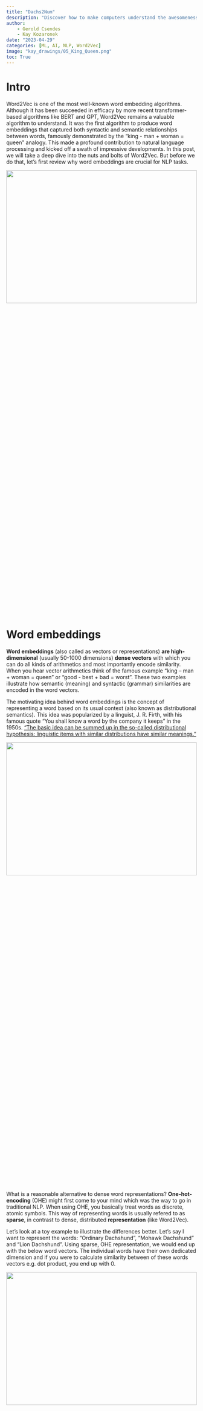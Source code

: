 ```yaml
---
title: "Dachs2Num"
description: "Discover how to make computers understand the awesomeness of dachshunds. An explainer of Word2Vec."
author: 
    - Gerold Csendes
    - Kay Kozaronek
date: "2023-04-29"
categories: [ML, AI, NLP, Word2Vec]
image: "kay_drawings/05_King_Queen.png"
toc: True
---
```



# Intro

Word2Vec is one of the most well-known word embedding algorithms. Although it has been succeeded in efficacy by more recent transformer-based algorithms like BERT and GPT, Word2Vec remains a valuable algorithm to understand. It was the first algorithm to produce word embeddings that captured both syntactic and semantic relationships between words, famously demonstrated by the "king - man + woman = queen" analogy. This made a profound contribution to natural language processing and kicked off a swath of impressive developments. In this post, we will take a deep dive into the nuts and bolts of Word2Vec. But before we do that, let's first review why word embeddings are crucial for NLP tasks.

<p>        
    <img src="kay_drawings/00_Highlights_NLP.png"
        width="100%" height="30%">
</p>


# Word embeddings  

**Word embeddings** (also called as vectors or representations) **are high-dimensional** (usually 50-1000 dimensions) **dense vectors** with which you can do all kinds of arithmetics and most importantly encode similarity. When you hear vector arithmetics think of the famous example "king – man + woman = queen" or "good - best + bad = worst". These two examples illustrate how semantic (meaning) and syntactic (grammar) similarities are encoded in the word vectors. 

The motivating idea behind word embeddings is the concept of representing a word based on its usual context (also known as  distributional semantics). This idea was popularized by a linguist, J. R. Firth, with his famous quote "You shall know a word by the company it keeps" in the 1950s. ["The basic idea can be summed up in the so-called distributional hypothesis: linguistic items with similar distributions have similar meanings."](https://en.wikipedia.org/wiki/Distributional_semantics) 

<p>
    <img src="kay_drawings/05_King_Queen.png"
    width="100%" height="30%">
</p>


What is a reasonable alternative to dense word representations? **One-hot-encoding** (OHE) might first come to your mind which was the way to go in traditional NLP. When using OHE, you basically treat words as discrete, atomic symbols. This way of representing words is usually refered to as **sparse**, in contrast to dense, distributed  **representation** (like Word2Vec).

Let's look at a toy example to illustrate the differences better. Let's say I want to represent the words: "Ordinary Dachshund", "Mohawk Dachshund" and "Lion Dachshund". Using sparse, OHE representation, we would end up with the below word vectors. The individual words have their own dedicated dimension and if you were to calculate similarity between of these words vectors e.g. dot product, you end up with 0.

<p>
    <img src="kay_drawings/01_Onehot_Encoding.PNG"
    width="100%" height="30%">
</p>

Let's see how we could represent these words in a dense way. How about we define 2 dimensions that are suitable to capture the meaning of these words to some extent. I think the body size (x-axis) and the amount of fur (y-axis) are good candidates for our goal. Below you can see my estimation of the word vectors. 


<p>
    <img src="kay_drawings/02_Dense_Encoding.PNG"
    width="100%" height="30%">
</p>


Here is how the word vectors compare to each other. For the dense representation, distributed, representation only 2 dimensions are used in contrast to the 3 dimensions using sparse, OHE representation. In my opinion, this toy example illustrates how dense vectors capture meaning. Using the very simple distance metric, the taxicab distance (also known as L1 and Manhattan distance), we can clearly see that an "Ordinary Dachshund" is more similar to "Mohawk Dachshund" than to a "Lion Dachshund" because the distance between the two is smaller. Using sparse representation, you would be not able to calculate different degrees of similarity. All sparse vectors would have 0 similarity because the vectors are orthogonal to each other. 


<p>
    <img src="kay_drawings/03_Dense_vs_OneHot.PNG"
    width="100%" height="30%">
</p>



NOTE: though in this toy example, the dimensions of the dense vectors have a direct interpretation (body and fur size), this is not the case in a real application. There are papers attempting to interpret word vector dimensions in one way or another. For example, in [7] they attempted to extract the 'gender' dimension (and debias the word vectors, more about this in section 'Other Notes')


Back to the question of why we care about (good) word embeddings. We can not only decrease the dimensionality of the representation which may have a desirable regularization effect but we can do it in a way that let's us compare them and calculate similarities. This way of encoding information seems a lot mor informative than the sparse one! 

Intuitively, it just makes sense that any downstream application (chatbots, named entity recognition, text summarization) would prefer making use of this information. Isn't this fascinating? We have assessed the importance of word vectors, now let's say how to make one!


# The Word2Vec algorithm 

In summary, Word2Vec beat all previous benchmarks and managed to cut down the on training time vastly which allowed the authors to train on a larger corpus than it was possible before. They used the Google News, a Google proprietary, dataset which contains ca. 6B tokens and has a vocabulary size of 3M. For reference, the Oxford English Dictionary contains over 600,000 words and Phrases [4]. What comes to my surprise is that only a few epochs are needed to train the model. In the paper they used 1-3 epochs. Probably this is enough because the 6B token long dataset containts ca. 6B samples which is quite a number. _FUN FACT: Word2Vec was originally implemented on CPUs. It was 2013 and GPUs were already on their way revolutionizing AI but still a year after the seminal paper of Krizhevsky et. al. I guess there were strong reasons why they did all this on CPUs._ At this point, I think it is important to note that Word2Vec was first introduced in [1] and then further developed in [2].

To put it in a sentence:

> Word2Vec is an unsupervised pre-training algorithm that utilizes neural networks to produce word embeddings from a vast corpus of text data, which can be leveraged as input features for a wide range of natural language processing tasks.

<p>
    <img src="kay_drawings/06_Soup.PNG"
    width="100%" height="30%">
</p>

This is quite a dense description which is worth elaborating in more detail. 

- It is important to highlight that Word2Vec is an **NN-based** algorithm because around the time of its publication there were other, non-NN-based algorithms like count-based methods e.g. co-occurence matrix factorization methods and GloVe [9]. 
- It is a **pre-training** algorithm because its resulting word embeddings is mostly used for downstream NLP tasks where these embeddings are either frozen or jointly optimzied in the downstream task. 
- It is also **unsupervised** which means that no human supervision like labels are being used during training. The supervision comes from the data itself i.e. how words follow each other. 

The success of Word2Vec was based on multiple innovations: 

1. Two new training algorithms:
    - Continous Bag-Of-Word (CBOW)
    - Skip-Gram
2. Two tricks optimizing computational efficiency
    - Negative Sampling
    - Hierarchical Softmax
    
Here, I am using a somewhat sloppy description because strictly speaking Negative Sampling and Hierarchical Softmax are also part of the training algorithm. I just refer to them as "computational tricks" because, to me, they do not really deal with high-level concepts like how to relate context to a specific (center) word but more about the nuanced implementation details of the loss function. As this post progresses this taxonomy will hopefully make sense.

First, let's review the easier of the two training algorithms, CBOW.


## Continous Bag-of-Words (CBOW)

In both CBOW and Skip-Gram, we differentiate between center and context words. The context words around the center word are limited by a context window, which was exactly 4 in the paper. This means that there are 4 context words preceeding (history) and 4 (future) following the center word. The choice of this parameter was not explained in the paper and one might actually want to tune it. 

Let's look at a specific example but instead of using 4, let's use a context window of 2 words. Here, the center Word "ChatGPT" is surrounded by the context words "GPT-4", "outperforms", "in", "general".

<p>
    <img src="kay_drawings/04_Example_Sentence.PNG"
    width="100%" height="30%">
</p>


**The difference between CBOW and Skip-Gram is what we actually want to predict.** While CBOW uses the context words to predict the center word, Skip-Gram does the opposite and predicts the context words from the center word.


<p>
    <img src="kay_drawings/07_CBOW_SkipGram.PNG"
    width="100%" height="30%">
</p>


By now, we have a good high-level overview of Word2Vec. It is time to move to the technical implementation of CBOW. We will first look at the trainable weight matrices and an illustrative forward and backward pass. Later, we will interpret the more math-heavy part, the loss function.




### Illustrated Forward and Backward Pass
There are 2 trainable weight matrices: the input and output matrix. 

- N denotes the number of embedding dimensions, 
- V the vocabulary size. 
 
N is usually 50-300 and V in the Google News Dataset, as mentioned before, 3M. 

The input weight matrix is tasked with generating the input embedding for the task, while the output matrix will produce the predictions i.e. probability distribution over the entire vocabulary. This will make more sense in a bit. For now what is crucial to understand, is that each token has an embedding in the input word matrix. This will be its context embedding. Additionally each token has an embedding in the output word matrix which is its center embedding. In other words, each word has 2 embeddings. The tokens in the Vocabulary need to be mapped to indices, so we can look up their embeddings in the input or output matrices using indexing. 

*FUN FACT: Zyzzyva is an actual word and refers to a type of weevils. I looked up on Google what is the last item in English dictionaries.*

<p>
    <img src="kay_drawings/08_matrices.PNG"
    width="100%" height="30%">
</p>


Let's put all we know together by illustrating the forward and backward pass! Below, we use the same example of center and context words. 

1. Using the token-index mapping, we look up the indices of the center and context words.
2. The 4 context words are taken from the input matrix and stacked horizontally.
3. To get the average context, we take the row-wise average of the context word embeddings. 
4. Using the output (center) matrix, we calculate the dot product between each word in the vocabulary and the averaged context embedding. This is a matrix-vector multiplication. In the resulting score vector each item refers to the similarity (dot product) between the average context and the words in the vocabulary. 
5. To get a probability distribution over the vocabulary, we apply softmax normalization. 
6. The y_true vector will be OHE where the single non-zero element is at the index of the center word. 
7. Finally, we apply Cross-Entropy loss and apply backprop to calculate the gradients.

<p>
    <img src="kay_drawings/09_Word2Vec.PNG"
    width="100%" height="30%">
</p>


### Objective Function Explained

Now that we have a better understanding of the forward and backward pass of CBOW, let's look into the math part. Actually, the math of the "vanilla" Word2Vec is not too convoluted, we just need to dissect the objective function. Quick disclaimer: you won't find these functions in the original paper. Here, I am making use of [2] and [3] but I make an effort at simplyfying the notation and provide a more detailed explanation.

Our goal is to **maximize the data likelihood** i.e. to maximize the probability of a center word $w_{t-1}$ conditioned on the context words in context window of c $w_{t-c}, \dots, w_{t-1}, w_{t+1}, \dots, w_{t+c}$, a given parameter set of $\theta$ which is the context and center embedding matrices. T denotes the tokens of the dataset i.e. all the words in the dataset.

$$
\text{Likelihood} = L(\theta) =  \prod_{t=1}^{T} P(w_t | w_{t-c}, \dots, w_{t-1}, w_{t+1}, \dots, w_{t+c}; \theta) 
$$ 

How do we calculate $P(w_t | w_{t-c}, \dots, w_{t-1}, w_{t+1}, \dots, w_{t+c})$? We are yet to inject the word embeddings into these functions because now they refer to words. In section "Illustrated Forward and Backward Pass", we said that each word has a corresponding context (input) and center (output) word vector. Let's denote  the context word matrix as $K \in \mathbb{R}^{n \times |V|}$ where $k_{i}$ refers to the i-th column of K meaning the context embedding of word at index i. The center word matrix is denoted by $ U \in \mathbb{R}^{|V| \times n}$ where center word embeddings are stacked row-wise. Similarly, $u_{i}$ refers to the i-th row of U indicating the center embedding of word at index i.

Let's now write up how to express $P(w_t | w_{t-c}, \dots, w_{t-1}, w_{t+1}, \dots, w_{t+c})$ using the contex and center word embeddings and then explain it in more detail. Below $u_{t}$ refers to the context embedding of the context word at position t. $\bar{k_{c}}$ refers to the average context embedding of the context words. By taking the dot product between these two, we get a similarity metric (an unnormalized one) between the center word and the average context. The higher the dot-product the more similar the vectors are i.e. the vectors point to a similar direction. By calculating the dot product between all center word embedding and the average context embedding in the vocabulary (the denominator) and applying softmax, we get a probability distribution over the entire vocabulary.

$$P(w_t | w_{t-c}, \dots, w_{t-1}, w_{t+1}, \dots, w_{t+c}) = \frac{exp(u_{t}\bar{k_{c}})}{\sum_{w=1}^{V}exp(u_{w}\bar{k_{c}})}$$

In machine learning, it is easier to work with the dual problem of maximizing likelihood which is minimizing the negative log likelihood. Using this trick makes the optimization easier. If you want to know why, I recommend you reading this [thread](https://stats.stackexchange.com/questions/174481/why-to-optimize-max-log-probability-instead-of-probability). Take the log of the product term results in the summation of logs. By convention, we optimize for the average log-likelihood, hence taking $\frac{1}{T}$.

$$
\begin{align*}
J(\theta) & = -\frac{1}{T} \log L(\theta) \\
& = -\frac{1}{T} \sum_{t=1}^{T} \log P(w_t | w_{t-c}, \dots, w_{t-1}, w_{t+1}, \dots, w_{t+c}; \theta)
\end{align*}
$$

Okay, so now we got a probability distribution over the entire vocabulary which is the prediction of the model but how do we relate this to the ground truth? The cost function does not (yet) include the `y_true` term though we use it for the cross-entropy loss calculation in the forward pass chart! I just left out this part from the cost function definition to not to make the formula too difficult to understand. The correct loss function for a given sample (a center word and its context) J is:

$$J = -\sum_{w=1}^{V} y_{w}log(\hat{y}_{w})$$ 

where

$$\hat{y} = \frac{exp(u_{t}\bar{k_{c}})}{\sum_{w=1}^{V}exp(u_{w}\bar{k_{c}})}$$

Since the target, `y` vector is OHE, J reduces to where the `i` index refers to the target element of the target vector e.g. the index of "ChatGPT" as in the example:

$$J = -y_{i}log(\hat{y_{i}})$$

If you feel like you can extend the formula to contain all training samples of the dataset but this is pretty much all about the CBOW version of Word2Vec except one last thing. In the next section, we will review the training algorithm again and point out its computation complexity and the methods Negative Sampling and Hierarchical Softmas that serve as remedies ot this issue.

## Skip-Gram

Skip-Gram flips the role of the context and center words. Here, the center word is used as input to predict the context (output) words. The forward and backward pass are illustrated below in a similar fashion as for CBOW. Observe the differences between the two architectures. Here, the input matrix is the one containing the center word embeddings, the output contains the context ones. We use the center word representation as input to calcute scores for the context outputs. Just like in CBOW, we make a softmax prediction over the entire vocabulary but  we contrast these predictions against the multiple target context words which is indicated by the grey box on the right. In this example, we predict the 4 context words from the center.

<p>
    <center>
        <img src="kay_drawings/Skip-Gram.PNG"
        width="100%" height="30%">
    </center>
</p>

For ease of notation, only a single sample's training objective will be detailed. Let's first start with the likelihood function again. Here, **we aim to maximize the probability of context words conditioned on the center word**. If we denote context lenght with c, there are 2c context words of which probabilities we aim to maximize (c history and c future context words). 

$$\text{Likelihood}=L(\theta) =\prod_{j=1}^{2c}P(w_{j} \mid w_t; \theta)$$

It is important to note that the formula implies that we make a **strong conditional independence assumption**.  Given a center word, all output words are completely independent (hence you can simply multiply the probabilities). This is definitely not true. Just think of simple grammar. If you have a noun center word followed by a verb context, then the upcoming context is quite unlikely to be a verb again. To give you an example, if you have the word `Chelsea` (a famous football club and also a district in London) as the center followed be `played` context then the next context is less likely to be a verb like `jump` and more likely to be an adjective like `marvelously `. Seeing this example you may even give semantical arguments why the conditional independence does not hold like nouns more related to football e.g. `game` is more likely to come up than academics related nouns e.g. `conference.` Nonetheless, Skip-Gram manages to work well in practice, thus we may be okay with this. By the way, it is the very same assumption that the [Naive Bayes Classifier](https://en.wikipedia.org/wiki/Naive_Bayes_classifier) model makes. This naive assumption lets us to break out probabilities so we don't have to deal with figuring out the joint distributions.

**[NOTE] I think an elaboration of this point may be useful**

The softmax is used again to get the probability distribution over the vocabulary. Below $k_{t}$ refers to the center word embedding while $u_{c}$ to the context word embedding. This is the opposite of what we have seen in CBOW.

$$P(w_{j} \mid w_t) = \frac{\exp(u_{j}k_{t})}{\sum_{w=1}^{V}\exp(u_{w}k_{t})}$$

If you take the negative log-likelihood for a single context word, given a center:

$$
\begin{align*}
J & = -\log P(w_{j} \mid w_t) \\
& = -\log\frac{\exp(u_{j}k_{t})}{\sum_{w=1}^{V}\exp(u_{w}k_{t})} \\
& = -\left[\log \exp(u_{j}k_{t}) - \log\sum_{w=1}^{V}\exp(u_{w}k_{t})\right] \\
& = -\left[u_{j}k_{t} -  \log\sum_{w=1}^{V}\exp(u_{w}k_{t})\right]
\end{align*}
$$

Expanding it to all context words:

$$ J = -\sum_{j=1}^{2m}\left[{u_{j}}{k_t} -log\sum_{w=1}^{V}\exp(u_{w}k_{t})\right]$$

By now, we have grokked the two versions of the Word2Vec algorithms. One detail is still missing though. As it was pointed out, **each word has context and one center embedding. How to make one of them? Just simply average them!**  Next, let's review some practical limitations and their remedies.

## Expensive Softmax and Alternatives

Note that in the softmax normalization, we normalize over the entire vocabulary which is huge. Its comoutational complexity is linear, $\mathcal{O}(n)$. In the case of Google News dataset it is ca. 6M tokens! Even if you have optimized, vectorized implementation of the softmax calculation, it would take very long to calculate the softmax for each sample in the dataset. As mentioned before, the 2 other innovations of Word2Vec, **Hierarchical Softmax and Negative Sampling** aim at this computational issue. To limit the scope of this blog post, we will only elaborate on Negative Sampling. While Negative sampling is a more straightforward concept and computationally more efficient, the results of Hierarchical Softmax are not better.
 
At this point I want to point out a little confusion on my part. Though in the first [1] paper, the authors introduced both Skip-Gram and CBOW, in the second they only proceeded with Skip-Gram without any explanation. At least I could not find any. The results in the first paper did not suggest any superiority of Skip-Gram. If you understand this decision, please let me know! :) Anyway, I will proceed in the same way as the authors did and use Skip-Gram accordingly.

### Negative Sampling

The idea of negative sampling, which was actually introduced in the second Word2Vec paper [2], is simple: instead of contrasting a given center and context word embedding pair against the entire vocabulary, why don't we just contrast it against noise? In other words, what we aim here is to assess the probability that the center and context words came from the data. The trick is that we ingest negative (or fake if you like) context words so that we expect the model to tell these apart. If I have the center `OpenAI` and `chatGPT` as context, I want to assign high probability to this pair but low to a random pair like `OpenAI` and `dachshund` or  `OpenAI` and `daisy`. We use k such negative samples for each positive one. The authors recommend 2-5 negative samples for bigger while 5-20 in smaller datasets. The likelihood function is given as below. $w_{t}$ denotes the center, $w_{j}$ the context word. The tilde marks the negative context sample.

$$
\begin{align*}
\text{Likelihood} & = P(D=1| w_{j}, w_{t}) \prod_{i=1}^{K}P(D = 0| \tilde{w_{j_i}}, w_{t}) \\
& =  P(D=1) \prod_{i=1}^{K}(1 - P(D = 1 | \tilde{w_{j_i}}, w_{t}))
\end{align*}
$$

Word2Vec uses the sigmoid function to model probability and for similarity we again use the dot product. Recall that $k_{t}$ refers to the center word embedding while $u_{j}$ to the context word embedding
$$
\begin{align*}
\text{Likelihood} & = \frac{1}{1 + \exp(-u_{j} k_{t})} \prod_{i=1}^{K} \left(1 - \frac{1}{1 + \exp(-u_{j_i} k_{t})}\right) \\
& =  \frac{1}{1 + \exp(-u_{j} k_{t})} \prod_{i=1}^{K} \frac{1}{1 + \exp(u_{j_i} k_{t})}
\end{align*}
$$

Again, taking the negative log likelihood (NLL) as traning objective:

$$J = - log  \frac{1}{1 + exp(-u_{j} k_{t})} - \sum_{i=1}^{K} log \frac{1}{1 + exp(u_{j_i} k_{t})}$$

It seems that we have a loss function so we are all set! Almost... We still need to figure out **how to draw negative samples** i.e. define $P(\tilde{w_{j_i}})$. One might think of using a uniform distribution but that does not take into account word frequencies that we may want to take into consideration. The authors recommend using a scaled version of the unigram distribution $U(w)$ (model based on word frequencies). They found empirically that the unigram distribution raised to the power of 3/4 $U(w)^{3/4}$ works best. To build some intuition why this may be a particularly useful setting, let's look at the below table of example. We have a 3 words, one is very frequent (at), another less frequent (cinema) and an infrequent one (dachshund). If we raise their relative frequencies to 3/4, then relatively, the infrequent dachshund gets 3x more frequent, cinema 1.7 while at only 1.5. You can see that by using this scaled version of unigram distribution for negative sampling, we increase the probability of drawing less frequent words on the expense of more frequent ones. This intuitively makes sense because without this, we may be drawing too similar negative samples e.g. "the, it" which does not seem to be noise, against we want to contrast the word embeddings.

| Word        | Relative frequency - $f(x)$ | Re-scaled relative frequency - $f(x)^{3/4}$ 
| ----- | -------    | ----------
| at      | 0.3               | 0.45
| cinema   | 0.1               | 0.17
| ...         | ...                | ...
| dachshund         | 0.01                | 0.03

## Subsampling of frequent words

Another trick that Word2Vec applies to put less emphasis on frequent words is subsampling. The authors argue that words like “in”, “the”, and “a” occur hundreds of millions of times in a large corpus of text. The co-occurence of these words arguably does not provide any useful information with other words e.g. "Paris". However, the co-occurrence of other words e.g. "Paris" and "France" has immense useful information. Thus, it seems plausible to subsample the frequent words which speeds up training by skipping a share of the frequent word samples. Below, $P(x)$ denotes the probability of x being skippend, $f(x)$  the frequency of the word, $t$ is a chosen threshold recommended to be around $10^{-5}$. It is obvious that infrequent words will have very high probability of being picked. Frequent words are more likely to be skipped but this may be offset by a higher choice of $t$ hyperparameter.

$$ P(x) = 1 -  \sqrt{\frac{t}{f(x)}}$$

## Other notes 

Though this has been quite an in-depth Word2Vec explainer, there is still a lot more to explore within and beyond the scope of Word2vec. I am going to just share a few more things in an unstructured way. You may decide to explore any of these in more detail.

### Hyperparameters
Throughout the post, I tried to point out the recommended range of hyperparameters. [8] provides further comments and tips by the authors. 

Recommended HPs:
- Embedding size: 50-300
- Context size: 5-10
- Algorithm: Skip-gram/ CBOW
- #negative samples: 2-5 (if dataset big enough) if using Negative Sampling and not Hierarchical Softmax
- Epochs: 1-3
- Subsampling threshold $t$: ca. $10^{-5}$

The paper does not touch upon what optimizer to use but one might benefit from using an adaptive one like Adam. This might make sense because we may want to apply larger updates to less frequent words.

### Dataset
The quality of the dataset is maybe more important than the specific HP settings we choose. The paper used the proprietary Google News dataset but there are now much bigger datasets! Just look at how GloVe [8] benefits from larger and better datasets.

<p>
    <center>
        <img src="kay_drawings/glove_perf.PNG"
        width="100%" height="30%">
    </center>
</p>

### Evaluation
Evaluating word vectors is an interesting task. There are 2 ways to do this: 1) intrinsic and 2) extrinsic. In intrinsic evaluation, typically, we do some kind of arithmetic of word embeddings and contrast it to our expectations. There are word similarity and analogy datasets that have been curated by humans. The authors open-sourced their own datasets for intrinsic evaluation: [link](https://github.com/nicholas-leonard/word2vec/blob/master/questions-words.txt). It contains semantic and syntactic analogies like "Athens-Greece+Madrid=Spain" and "occasional-occasionally+amazing=amazingly" In extrinsic evaluation, we see how the word embeddings influence the performance of downstream applications where these are used as inputs. Note, that the latter is less sterile because we not only expect "good" word embeddings but also a good interaction between them and the downstream-specific application algorithm.

### Bias
Since Word2Vec is trained on large corpus of data, it will be exposed of all the biases that surround us. Just think about how more often it will see male references to politicians or engineers and much less for kingergarten teacher or nurse. This begs loads of ethical questions and for solutions. This is a very important topic and I might devote more time to explore it more in a follow-up post. For now, you can take a look at [10] for more details or the "Bias and overgeneralization" part of [11].

## Acknowledgement

I have made extensive use of the two Word2Vec explainers [1], [5] and the Stanford CS224N notes [3]. I have also used chatGPT to correct my English and generally make the text more comprehensible.

# References

[1] [Efficient Estimation of Word Representations inVector Space](https://arxiv.org/abs/1301.3781)

[2] [Distributed representations of words and phrases and their compositionality](https://arxiv.org/abs/1310.4546)

[3] [word2vec Parameter Learning Explained](https://arxiv.org/abs/1411.2738)

[4] [word2vec Explained: Deriving Mikolov et al.’s Negative-Sampling Word-Embedding Method](https://arxiv.org/pdf/1402.3722v1.pdf)

[5] [Stanford NLP CS224N](https://web.stanford.edu/class/cs224n/)

[6] ChatGPT

[7] [Man is to Computer Programmer as Woman is to Homemaker? Debiasing Word Embeddings](https://proceedings.neurips.cc/paper_files/paper/2016/file/a486cd07e4ac3d270571622f4f316ec5-Paper.pdf)

[8] [Initial Word2Vec software release](https://code.google.com/archive/p/word2vec/) 

[9] [GloVe: Global Vectors for Word Representation](https://nlp.stanford.edu/pubs/glove.pdf)

[10] [Text Embedding Models Contain Bias. Here's Why That Matters.](https://developers.googleblog.com/2018/04/text-embedding-models-contain-bias.html)

[11] [Multimodal neurons in artificial neural networks](https://openai.com/research/multimodal-neurons)